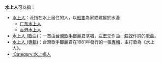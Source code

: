'''水上人'''可以指：
* [[水上人|水上人]]：泛指在水上居住的人，以[[船隻|船隻]]為家或建屋於水邊
**[[广东水上人|广东水上人]]
**[[香港水上人|香港水上人]]
*[[水上人_(歌曲)|水上人 (歌曲)]]：一首由[[台灣|台灣]][[歌手|歌手]][[鄧麗君|鄧麗君]]演唱，[[左宏元|左宏元]]作曲，[[莊奴|莊奴]]作詞的歌曲。
*[[水上人_(專輯)|水上人 (專輯)]]：台灣歌手鄧麗君在1981年發行的一張[[專輯|專輯]]，主打歌為《水上人》。
*[[:Category:水上鄉人|:Category:水上鄉人]]
{{disambig|T|Cat=三字消歧义}}